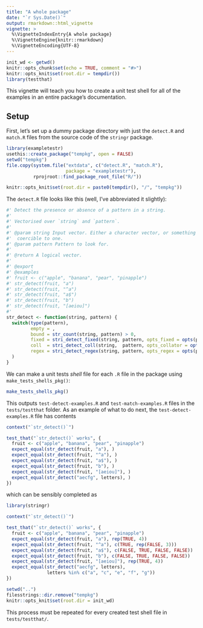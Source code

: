 ```yaml
---
title: "A whole package"
date: "`r Sys.Date()`"
output: rmarkdown::html_vignette
vignette: >
  %\VignetteIndexEntry{A whole package}
  %\VignetteEngine{knitr::rmarkdown}
  %\VignetteEncoding{UTF-8}
---
```


```r
init_wd <- getwd()
knitr::opts_chunk$set(echo = TRUE, comment = "#>")
knitr::opts_knit$set(root.dir = tempdir())
library(testthat)
```

This vignette will teach you how to create a unit test shell for all of the examples in an entire package's documentation.


## Setup

First, let's set up a dummy package directory with just the `detect.R` and `match.R` files from the source code of the `stringr` package.

```r
library(exampletestr)
usethis::create_package("tempkg", open = FALSE)
setwd("tempkg")
file.copy(system.file("extdata", c("detect.R", "match.R"), 
                      package = "exampletestr"), 
          rprojroot::find_package_root_file("R/"))
```

```r
knitr::opts_knit$set(root.dir = paste0(tempdir(), "/", "tempkg"))
```

The `detect.R` file looks like this (well, I've abbreviated it slightly):
```r
#' Detect the presence or absence of a pattern in a string.
#'
#' Vectorised over `string` and `pattern`.
#'
#' @param string Input vector. Either a character vector, or something
#'  coercible to one.
#' @param pattern Pattern to look for.
#'
#' @return A logical vector.
#' 
#' @export
#' @examples
#' fruit <- c("apple", "banana", "pear", "pinapple")
#' str_detect(fruit, "a")
#' str_detect(fruit, "^a")
#' str_detect(fruit, "a$")
#' str_detect(fruit, "b")
#' str_detect(fruit, "[aeiou]")
#'
str_detect <- function(string, pattern) {
  switch(type(pattern),
         empty = ,
         bound = str_count(string, pattern) > 0,
         fixed = stri_detect_fixed(string, pattern, opts_fixed = opts(pattern)),
         coll  = stri_detect_coll(string,  pattern, opts_collator = opts(pattern)),
         regex = stri_detect_regex(string, pattern, opts_regex = opts(pattern))
  )
}
```

We can make a unit tests _shell_ file for each `.R` file in the package using  `make_tests_shells_pkg()`:

```r
make_tests_shells_pkg()
```

This outputs `test-detect-examples.R` and `test-match-examples.R` files in the `tests/testthat` folder. As an example of what to do next, the `test-detect-examples.R` file has contents

```r
context("`str_detect()`")

test_that("`str_detect()` works", {
  fruit <- c("apple", "banana", "pear", "pinapple")
  expect_equal(str_detect(fruit, "a"), )
  expect_equal(str_detect(fruit, "^a"), )
  expect_equal(str_detect(fruit, "a$"), )
  expect_equal(str_detect(fruit, "b"), )
  expect_equal(str_detect(fruit, "[aeiou]"), )
  expect_equal(str_detect("aecfg", letters), )
})
```

which can be sensibly completed as

```r
library(stringr)
```

```r
context("`str_detect()`")

test_that("`str_detect()` works", {
  fruit <- c("apple", "banana", "pear", "pinapple")
  expect_equal(str_detect(fruit, "a"), rep(TRUE, 4))
  expect_equal(str_detect(fruit, "^a"), c(TRUE, rep(FALSE, 3)))
  expect_equal(str_detect(fruit, "a$"), c(FALSE, TRUE, FALSE, FALSE))
  expect_equal(str_detect(fruit, "b"), c(FALSE, TRUE, FALSE, FALSE))
  expect_equal(str_detect(fruit, "[aeiou]"), rep(TRUE, 4))
  expect_equal(str_detect("aecfg", letters), 
               letters %in% c("a", "c", "e", "f", "g"))
})
```


```r
setwd("..")
filesstrings::dir.remove("tempkg")
knitr::opts_knit$set(root.dir = init_wd)
```

This process must be repeated for every created test shell file in `tests/testthat/`.
